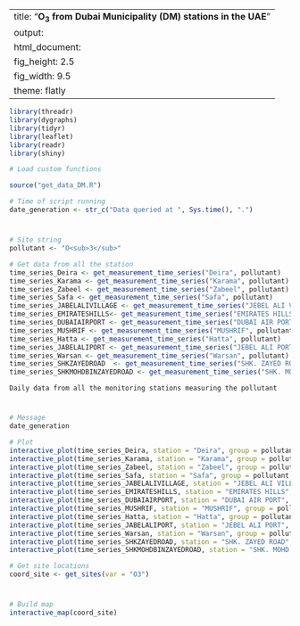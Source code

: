 
---
title: "**O<sub>3</sub> from Dubai Municipality (DM) stations in the UAE**"
output:
  html_document:
    fig_height: 2.5
    fig_width: 9.5
    theme: flatly
---

```{r set_up, message = FALSE, echo = FALSE, warning = FALSE}
library(threadr)
library(dygraphs)
library(tidyr)
library(leaflet)
library(readr)
library(shiny)

# Load custom functions

source("get_data_DM.R")

# Time of script running
date_generation <- str_c("Data queried at ", Sys.time(), ".")
```
# 

## 
```{r import_data, message = FALSE, echo = FALSE, results = "hide", cache = TRUE, warning = FALSE}

# Site string
pollutant <- "O<sub>3</sub>"

# Get data from all the station
time_series_Deira <- get_measurement_time_series("Deira", pollutant)
time_series_Karama <- get_measurement_time_series("Karama", pollutant)
time_series_Zabeel <- get_measurement_time_series("Zabeel", pollutant)
time_series_Safa <- get_measurement_time_series("Safa", pollutant)
time_series_JABELALIVILLAGE <- get_measurement_time_series("JEBEL ALI VILLAGE", pollutant)
time_series_EMIRATESHILLS<- get_measurement_time_series("EMIRATES HILLS", pollutant)
time_series_DUBAIAIRPORT <- get_measurement_time_series("DUBAI AIR PORT", pollutant)
time_series_MUSHRIF <- get_measurement_time_series("MUSHRIF", pollutant)
time_series_Hatta <- get_measurement_time_series("Hatta", pollutant)
time_series_JABELALIPORT <- get_measurement_time_series("JEBEL ALI PORT", pollutant)
time_series_Warsan <- get_measurement_time_series("Warsan", pollutant)
time_series_SHKZAYEDROAD  <- get_measurement_time_series("SHK. ZAYED ROAD", pollutant)
time_series_SHKMOHDBINZAYEDROAD <- get_measurement_time_series("SHK. MOHD. BIN ZAYED ROAD", pollutant)

```

 `Daily data from all the monitoring stations measuring the pollutant`
 
# 

## 

```{r plot_NCMS_O3, echo = FALSE, cache = TRUE}
# Message
date_generation

# Plot
interactive_plot(time_series_Deira, station = "Deira", group = pollutant, pollu= "O3")
interactive_plot(time_series_Karama, station = "Karama", group = pollutant, pollu= "O3")
interactive_plot(time_series_Zabeel, station = "Zabeel", group = pollutant, pollu= "O3")
interactive_plot(time_series_Safa, station = "Safa", group = pollutant, pollu= "O3")
interactive_plot(time_series_JABELALIVILLAGE, station = "JEBEL ALI VILLAGE", group = pollutant, pollu= "O3")
interactive_plot(time_series_EMIRATESHILLS, station = "EMIRATES HILLS", group = pollutant, pollu= "O3")
interactive_plot(time_series_DUBAIAIRPORT, station = "DUBAI AIR PORT", group = pollutant, pollu= "O3")
interactive_plot(time_series_MUSHRIF, station = "MUSHRIF", group = pollutant, pollu= "O3")
interactive_plot(time_series_Hatta, station = "Hatta", group = pollutant, pollu= "O3")
interactive_plot(time_series_JABELALIPORT, station = "JEBEL ALI PORT", group = pollutant, pollu= "O3")
interactive_plot(time_series_Warsan, station = "Warsan", group = pollutant, pollu= "O3")
interactive_plot(time_series_SHKZAYEDROAD, station = "SHK. ZAYED ROAD", group = pollutant, pollu= "O3")
interactive_plot(time_series_SHKMOHDBINZAYEDROAD, station = "SHK. MOHD. BIN ZAYED ROAD", group = pollutant, pollu= "O3")


```


```{r import_data_for_map, message = FALSE, echo = FALSE, results = "hide", cache = TRUE}
# Get site locations
coord_site <- get_sites(var = "O3")

```
#
 
##

```{r map, fig.height = 8, echo = FALSE, message = FALSE, cache = TRUE}
# Build map
interactive_map(coord_site)
```

 
 